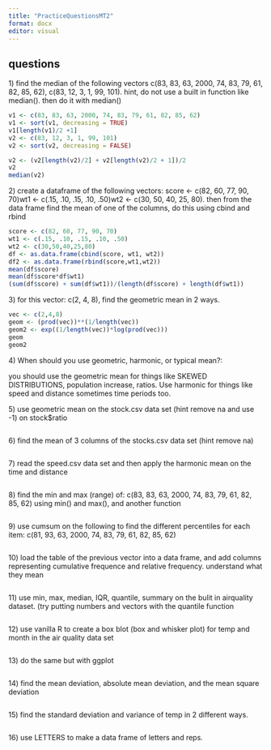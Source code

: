 ```yaml
---
title: "PracticeQuestionsMT2"
format: docx
editor: visual
---
```


## questions

1\) find the median of the following vectors c(83, 83, 63, 2000, 74, 83, 79, 61, 82, 85, 62), c(83, 12, 3, 1, 99, 101). hint, do not use a built in function like median(). then do it with median()

```r
v1 <- c(83, 83, 63, 2000, 74, 83, 79, 61, 82, 85, 62)
v1 <- sort(v1, decreasing = TRUE)
v1[length(v1)/2 +1]
v2 <- c(83, 12, 3, 1, 99, 101)
v2 <- sort(v2, decreasing = FALSE)

v2 <- (v2[length(v2)/2] + v2[length(v2)/2 + 1])/2
v2
median(v2)
```

2\) create a dataframe of the following vectors: score \<- c(82, 60, 77, 90, 70)wt1 \<- c(.15, .10, .15, .10, .50)wt2 \<- c(30, 50, 40, 25, 80). then from the data frame find the mean of one of the columns, do this using cbind and rbind

```r
score <- c(82, 60, 77, 90, 70)
wt1 <- c(.15, .10, .15, .10, .50)
wt2 <- c(30,50,40,25,80)
df <- as.data.frame(cbind(score, wt1, wt2))
df2 <- as.data.frame(rbind(score,wt1,wt2))
mean(df$score)
mean(df$score*df$wt1)
(sum(df$score) + sum(df$wt1))/(length(df$score) + length(df$wt1))
```

3\) for this vector: c(2, 4, 8), find the geometric mean in 2 ways.

```r
vec <- c(2,4,8)
geom <- (prod(vec))**(1/length(vec))
geom2 <- exp((1/length(vec))*log(prod(vec)))
geom
geom2
```

4\) When should you use geometric, harmonic, or typical mean?:

you should use the geometric mean for things like SKEWED DISTRIBUTIONS, population increase, ratios. Use harmonic for things like speed and distance sometimes time periods too.

5\) use geometric mean on the stock.csv data set (hint remove na and use -1) on stock\$ratio

```r

```

6\) find the mean of 3 columns of the stocks.csv data set (hint remove na)

```r

```

7\) read the speed.csv data set and then apply the harmonic mean on the time and distance

```r

```

8\) find the min and max (range) of: c(83, 83, 63, 2000, 74, 83, 79, 61, 82, 85, 62) using min() and max(), and another function

```r

```

9\) use cumsum on the following to find the different percentiles for each item: c(81, 93, 63, 2000, 74, 83, 79, 61, 82, 85, 62)

```r

```

10\) load the table of the previous vector into a data frame, and add columns representing cumulative frequence and relative frequency. understand what they mean

```r

```

11\) use min, max, median, IQR, quantile, summary on the bulit in airquality dataset. (try putting numbers and vectors with the quantile function

```r

```

12\) use vanilla R to create a box blot (box and whisker plot) for temp and month in the air quality data set

```r

```

13\) do the same but with ggplot

```r

```

14\) find the mean deviation, absolute mean deviation, and the mean square deviation

```r

```

15\) find the standard deviation and variance of temp in 2 different ways.

```r

```

16\) use LETTERS to make a data frame of letters and reps.
